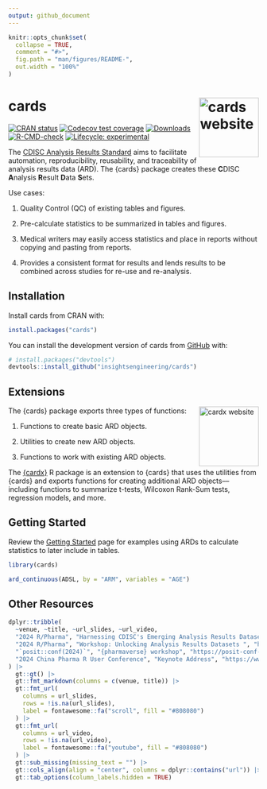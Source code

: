 ```yaml
---
output: github_document
---
```


<!-- README.md is generated from README.Rmd. Please edit that file -->

```r
knitr::opts_chunk$set(
  collapse = TRUE,
  comment = "#>",
  fig.path = "man/figures/README-",
  out.width = "100%"
)
```

# cards <a href="https://insightsengineering.github.io/cards/"><img src="man/figures/logo.png" align="right" height="120" alt="cards website" /></a>

<!-- badges: start -->
[![CRAN status](https://www.r-pkg.org/badges/version/cards)](https://CRAN.R-project.org/package=cards)
[![Codecov test coverage](https://codecov.io/gh/insightsengineering/cards/graph/badge.svg)](https://app.codecov.io/gh/insightsengineering/cards)
[![Downloads](https://cranlogs.r-pkg.org/badges/cards)](https://cran.r-project.org/package=cards)
[![R-CMD-check](https://github.com/insightsengineering/cards/actions/workflows/R-CMD-check.yaml/badge.svg)](https://github.com/insightsengineering/cards/actions/workflows/R-CMD-check.yaml)
[![Lifecycle: experimental](https://img.shields.io/badge/lifecycle-experimental-orange.svg)](https://lifecycle.r-lib.org/articles/stages.html#experimental)
<!-- badges: end -->

The [CDISC Analysis Results Standard](https://www.cdisc.org/standards/foundational/analysis-results-standard) aims to facilitate automation, reproducibility, reusability, and traceability of analysis results data (ARD).
The {cards} package creates these **C**DISC **A**nalysis **R**esult **D**ata **S**ets.

Use cases:

1. Quality Control (QC) of existing tables and figures.

1. Pre-calculate statistics to be summarized in tables and figures.

1. Medical writers may easily access statistics and place in reports without copying and pasting from reports.

1. Provides a consistent format for results and lends results to be combined across studies for re-use and re-analysis.

## Installation

Install cards from CRAN with:

```r
install.packages("cards")
```

You can install the development version of cards from [GitHub](https://github.com/) with:

``` r
# install.packages("devtools")
devtools::install_github("insightsengineering/cards")
```

## Extensions

[![cardx website](https://raw.githubusercontent.com/insightsengineering/cardx/main/man/figures/logo.png){style="float: right" width="120"}](https://insightsengineering.github.io/cardx/)

The {cards} package exports three types of functions:

1.  Functions to create basic ARD objects.

2.  Utilities to create new ARD objects.

3.  Functions to work with existing ARD objects.

The [{cardx}](https://github.com/insightsengineering/cardx/) R package is an extension to {cards} that uses the utilities from {cards} and exports functions for creating additional ARD objects–--including functions to summarize t-tests, Wilcoxon Rank-Sum tests, regression models, and more.

## Getting Started

Review the [Getting Started](https://insightsengineering.github.io/cards//main/articles/getting-started.html) page for examples using ARDs to calculate statistics to later include in tables.

```r
library(cards)

ard_continuous(ADSL, by = "ARM", variables = "AGE")
```

## Other Resources

```r
dplyr::tribble(
  ~venue, ~title, ~url_slides, ~url_video,
  "2024 R/Pharma", "Harnessing CDISC's Emerging Analysis Results Datasets Standard", "https://www.danieldsjoberg.com/ARD-RinPharma-talk-2024/", "https://www.youtube.com/watch?v=tDb6O6a5lbc",
  "2024 R/Pharma", "Workshop: Unlocking Analysis Results Datasets ", "https://www.danieldsjoberg.com/ARD-RinPharma-workshop-2024/", NA_character_,
  "`posit::conf(2024)`", "{pharmaverse} workshop", "https://posit-conf-2024.github.io/pharmaverse/#schedule", NA_character_,
  "2024 China Pharma R User Conference", "Keynote Address", "https://www.danieldsjoberg.com/china-pharma-keynote-2024/material.html", NA_character_
) |>
  gt::gt() |>
  gt::fmt_markdown(columns = c(venue, title)) |>
  gt::fmt_url(
    columns = url_slides,
    rows = !is.na(url_slides),
    label = fontawesome::fa("scroll", fill = "#808080")
  ) |>
  gt::fmt_url(
    columns = url_video,
    rows = !is.na(url_video),
    label = fontawesome::fa("youtube", fill = "#808080")
  ) |>
  gt::sub_missing(missing_text = "") |>
  gt::cols_align(align = "center", columns = dplyr::contains("url")) |>
  gt::tab_options(column_labels.hidden = TRUE)
```


